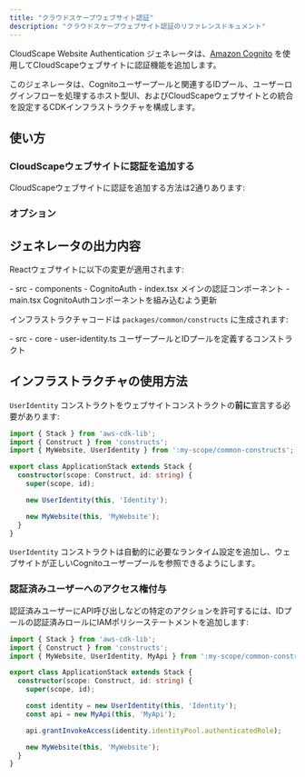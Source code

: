 ```yaml
---
title: "クラウドスケープウェブサイト認証"
description: "クラウドスケープウェブサイト認証のリファレンスドキュメント"
---
```





CloudScape Website Authentication ジェネレータは、[Amazon Cognito](https://aws.amazon.com/cognito/) を使用してCloudScapeウェブサイトに認証機能を追加します。

このジェネレータは、Cognitoユーザープールと関連するIDプール、ユーザーログインフローを処理するホスト型UI、およびCloudScapeウェブサイトとの統合を設定するCDKインフラストラクチャを構成します。

## 使い方

### CloudScapeウェブサイトに認証を追加する

CloudScapeウェブサイトに認証を追加する方法は2通りあります:

<RunGenerator generator="ts#cloudscape-website#auth" />

### オプション

<GeneratorParameters schema={schema} />

## ジェネレータの出力内容

Reactウェブサイトに以下の変更が適用されます:

<FileTree>
  - src
    - components
      - CognitoAuth
        - index.tsx メインの認証コンポーネント
    - main.tsx CognitoAuthコンポーネントを組み込むよう更新
</FileTree>

インフラストラクチャコードは `packages/common/constructs` に生成されます:

<FileTree>
  - src
    - core
      - user-identity.ts ユーザープールとIDプールを定義するコンストラクト
</FileTree>

## インフラストラクチャの使用方法

`UserIdentity` コンストラクトをウェブサイトコンストラクトの**前に**宣言する必要があります:

```ts title="packages/infra/src/stacks/application-stack.ts" {3,9}
import { Stack } from 'aws-cdk-lib';
import { Construct } from 'constructs';
import { MyWebsite, UserIdentity } from ':my-scope/common-constructs';

export class ApplicationStack extends Stack {
  constructor(scope: Construct, id: string) {
    super(scope, id);

    new UserIdentity(this, 'Identity');

    new MyWebsite(this, 'MyWebsite');
  }
}
```

`UserIdentity` コンストラクトは自動的に必要な<Link path="guides/cloudscape-website#runtime-configuration">ランタイム設定</Link>を追加し、ウェブサイトが正しいCognitoユーザープールを参照できるようにします。

### 認証済みユーザーへのアクセス権付与

認証済みユーザーにAPI呼び出しなどの特定のアクションを許可するには、IDプールの認証済みロールにIAMポリシーステートメントを追加します:

```ts title="packages/infra/src/stacks/application-stack.ts" {12}
import { Stack } from 'aws-cdk-lib';
import { Construct } from 'constructs';
import { MyWebsite, UserIdentity, MyApi } from ':my-scope/common-constructs';

export class ApplicationStack extends Stack {
  constructor(scope: Construct, id: string) {
    super(scope, id);

    const identity = new UserIdentity(this, 'Identity');
    const api = new MyApi(this, 'MyApi');

    api.grantInvokeAccess(identity.identityPool.authenticatedRole);

    new MyWebsite(this, 'MyWebsite');
  }
}
```